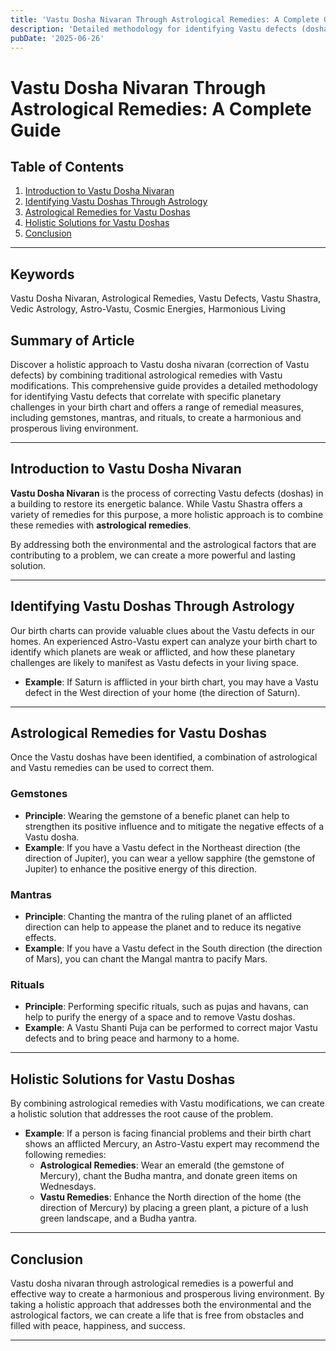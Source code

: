 ```yaml
---
title: 'Vastu Dosha Nivaran Through Astrological Remedies: A Complete Guide'
description: 'Detailed methodology for identifying Vastu defects (doshas) that correlate with specific planetary challenges in a birth chart, and comprehensive remedial measures combining traditional astrological practices (gemstones, mantras, rituals) with Vastu modifications to create holistic solutions for residents.'
pubDate: '2025-06-26'
---
```


# Vastu Dosha Nivaran Through Astrological Remedies: A Complete Guide

## Table of Contents
1. [Introduction to Vastu Dosha Nivaran](#introduction-to-vastu-dosha-nivaran)
2. [Identifying Vastu Doshas Through Astrology](#identifying-vastu-doshas-through-astrology)
3. [Astrological Remedies for Vastu Doshas](#astrological-remedies-for-vastu-doshas)
4. [Holistic Solutions for Vastu Doshas](#holistic-solutions-for-vastu-doshas)
5. [Conclusion](#conclusion)

---

## Keywords
Vastu Dosha Nivaran, Astrological Remedies, Vastu Defects, Vastu Shastra, Vedic Astrology, Astro-Vastu, Cosmic Energies, Harmonious Living

## Summary of Article
Discover a holistic approach to Vastu dosha nivaran (correction of Vastu defects) by combining traditional astrological remedies with Vastu modifications. This comprehensive guide provides a detailed methodology for identifying Vastu defects that correlate with specific planetary challenges in your birth chart and offers a range of remedial measures, including gemstones, mantras, and rituals, to create a harmonious and prosperous living environment.

---

## Introduction to Vastu Dosha Nivaran

**Vastu Dosha Nivaran** is the process of correcting Vastu defects (doshas) in a building to restore its energetic balance. While Vastu Shastra offers a variety of remedies for this purpose, a more holistic approach is to combine these remedies with **astrological remedies**.

By addressing both the environmental and the astrological factors that are contributing to a problem, we can create a more powerful and lasting solution.

---

## Identifying Vastu Doshas Through Astrology

Our birth charts can provide valuable clues about the Vastu defects in our homes. An experienced Astro-Vastu expert can analyze your birth chart to identify which planets are weak or afflicted, and how these planetary challenges are likely to manifest as Vastu defects in your living space.

- **Example**: If Saturn is afflicted in your birth chart, you may have a Vastu defect in the West direction of your home (the direction of Saturn).

---

## Astrological Remedies for Vastu Doshas

Once the Vastu doshas have been identified, a combination of astrological and Vastu remedies can be used to correct them.

### Gemstones

- **Principle**: Wearing the gemstone of a benefic planet can help to strengthen its positive influence and to mitigate the negative effects of a Vastu dosha.
- **Example**: If you have a Vastu defect in the Northeast direction (the direction of Jupiter), you can wear a yellow sapphire (the gemstone of Jupiter) to enhance the positive energy of this direction.

### Mantras

- **Principle**: Chanting the mantra of the ruling planet of an afflicted direction can help to appease the planet and to reduce its negative effects.
- **Example**: If you have a Vastu defect in the South direction (the direction of Mars), you can chant the Mangal mantra to pacify Mars.

### Rituals

- **Principle**: Performing specific rituals, such as pujas and havans, can help to purify the energy of a space and to remove Vastu doshas.
- **Example**: A Vastu Shanti Puja can be performed to correct major Vastu defects and to bring peace and harmony to a home.

---

## Holistic Solutions for Vastu Doshas

By combining astrological remedies with Vastu modifications, we can create a holistic solution that addresses the root cause of the problem.

- **Example**: If a person is facing financial problems and their birth chart shows an afflicted Mercury, an Astro-Vastu expert may recommend the following remedies:
    - **Astrological Remedies**: Wear an emerald (the gemstone of Mercury), chant the Budha mantra, and donate green items on Wednesdays.
    - **Vastu Remedies**: Enhance the North direction of the home (the direction of Mercury) by placing a green plant, a picture of a lush green landscape, and a Budha yantra.

---

## Conclusion

Vastu dosha nivaran through astrological remedies is a powerful and effective way to create a harmonious and prosperous living environment. By taking a holistic approach that addresses both the environmental and the astrological factors, we can create a life that is free from obstacles and filled with peace, happiness, and success.

---
